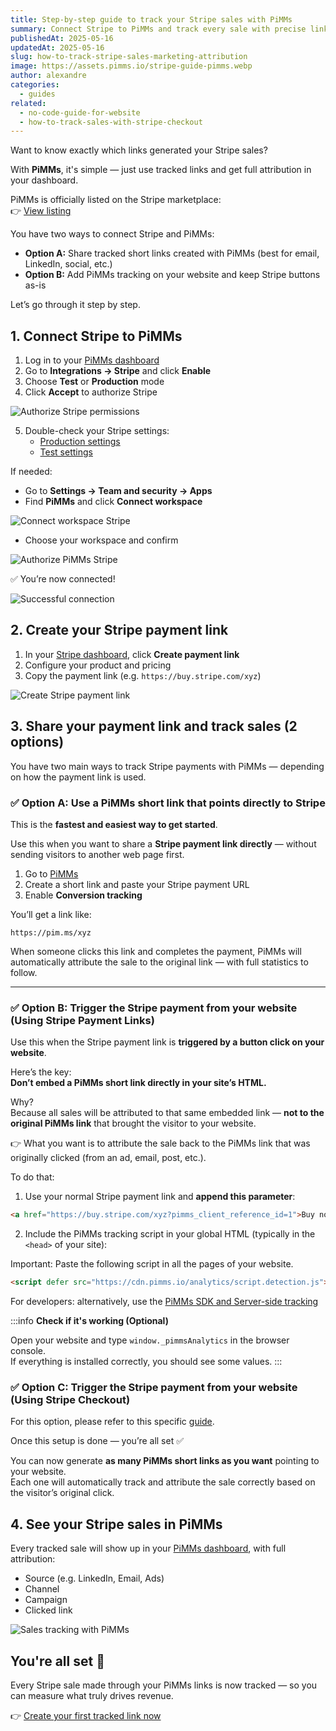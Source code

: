 ```yaml
---
title: Step-by-step guide to track your Stripe sales with PiMMs
summary: Connect Stripe to PiMMs and track every sale with precise link attribution — no code required.
publishedAt: 2025-05-16
updatedAt: 2025-05-16
slug: how-to-track-stripe-sales-marketing-attribution
image: https://assets.pimms.io/stripe-guide-pimms.webp
author: alexandre
categories:
  - guides
related:
  - no-code-guide-for-website
  - how-to-track-sales-with-stripe-checkout
---
```


Want to know exactly which links generated your Stripe sales?

With **PiMMs**, it's simple — just use tracked links and get full attribution in your dashboard.

PiMMs is officially listed on the Stripe marketplace:  
👉 [View listing](https://marketplace.stripe.com/apps/pimms)

You have two ways to connect Stripe and PiMMs:

- **Option A:** Share tracked short links created with PiMMs (best for email, LinkedIn, social, etc.)
- **Option B:** Add PiMMs tracking on your website and keep Stripe buttons as-is

Let’s go through it step by step.

## 1. Connect Stripe to PiMMs

1. Log in to your [PiMMs dashboard](https://app.pimms.io)
2. Go to **Integrations → Stripe** and click **Enable**
3. Choose **Test** or **Production** mode
4. Click **Accept** to authorize Stripe

![Authorize Stripe permissions](https://assets.pimms.io/stripe-accept-permissions.webp)

5. Double-check your Stripe settings:
   - [Production settings](https://dashboard.stripe.com/settings/apps/pimms.io)
   - [Test settings](https://dashboard.stripe.com/test/settings/apps/pimms.io)

If needed:
- Go to **Settings → Team and security → Apps**
- Find **PiMMs** and click **Connect workspace**

![Connect workspace Stripe](https://assets.pimms.io/stripe-connect-workspace.webp)

- Choose your workspace and confirm

![Authorize PiMMs Stripe](https://assets.pimms.io/stripe-authorize-permissions.webp)

✅ You’re now connected!

![Successful connection](https://assets.pimms.io/stripe-connected.webp)

## 2. Create your Stripe payment link

1. In your [Stripe dashboard](https://dashboard.stripe.com), click **Create payment link**
2. Configure your product and pricing
3. Copy the payment link (e.g. `https://buy.stripe.com/xyz`)

![Create Stripe payment link](https://assets.pimms.io/stripe-create-payment-link.webp)

## 3. Share your payment link and track sales (2 options)

You have two main ways to track Stripe payments with PiMMs — depending on how the payment link is used.

### ✅ Option A: Use a PiMMs short link that points directly to Stripe

This is the **fastest and easiest way to get started**.

Use this when you want to share a **Stripe payment link directly** — without sending visitors to another web page first.

1. Go to [PiMMs](https://app.pimms.io)  
2. Create a short link and paste your Stripe payment URL  
3. Enable **Conversion tracking**

You’ll get a link like:

```
https://pim.ms/xyz
```

When someone clicks this link and completes the payment, PiMMs will automatically attribute the sale to the original link — with full statistics to follow.

---

### ✅ Option B: Trigger the Stripe payment from your website (Using Stripe Payment Links)

Use this when the Stripe payment link is **triggered by a button click on your website**.

Here’s the key:  
**Don’t embed a PiMMs short link directly in your site’s HTML.**

Why?  
Because all sales will be attributed to that same embedded link — **not to the original PiMMs link** that brought the visitor to your website.

👉 What you want is to attribute the sale back to the PiMMs link that was originally clicked (from an ad, email, post, etc.).

To do that:

1. Use your normal Stripe payment link and **append this parameter**:

```html
<a href="https://buy.stripe.com/xyz?pimms_client_reference_id=1">Buy now</a>
```

2. Include the PiMMs tracking script in your global HTML (typically in the `<head>` of your site):

Important: Paste the following script in all the pages of your website.

```html
<script defer src="https://cdn.pimms.io/analytics/script.detection.js"></script>
```

For developers: alternatively, use the [PiMMs SDK and Server-side tracking](/articles/introducing-conversion)

:::info
**Check if it's working (Optional)**

Open your website and type `window._pimmsAnalytics` in the browser console.  
If everything is installed correctly, you should see some values.
:::

### ✅ Option C: Trigger the Stripe payment from your website (Using Stripe Checkout)

For this option, please refer to this specific [guide](/articles/how-to-track-sales-with-stripe-checkout).

Once this setup is done — you’re all set ✅

You can now generate **as many PiMMs short links as you want** pointing to your website.  
Each one will automatically track and attribute the sale correctly based on the visitor’s original click.

## 4. See your Stripe sales in PiMMs

Every tracked sale will show up in your [PiMMs dashboard](https://app.pimms.io), with full attribution:

- Source (e.g. LinkedIn, Email, Ads)
- Channel
- Campaign
- Clicked link

![Sales tracking with PiMMs](https://assets.pimms.io/stripe-sales-tracking.webp?v=2)


## You're all set 🎉

Every Stripe sale made through your PiMMs links is now tracked — so you can measure what truly drives revenue.

👉 [Create your first tracked link now](https://app.pimms.io)
